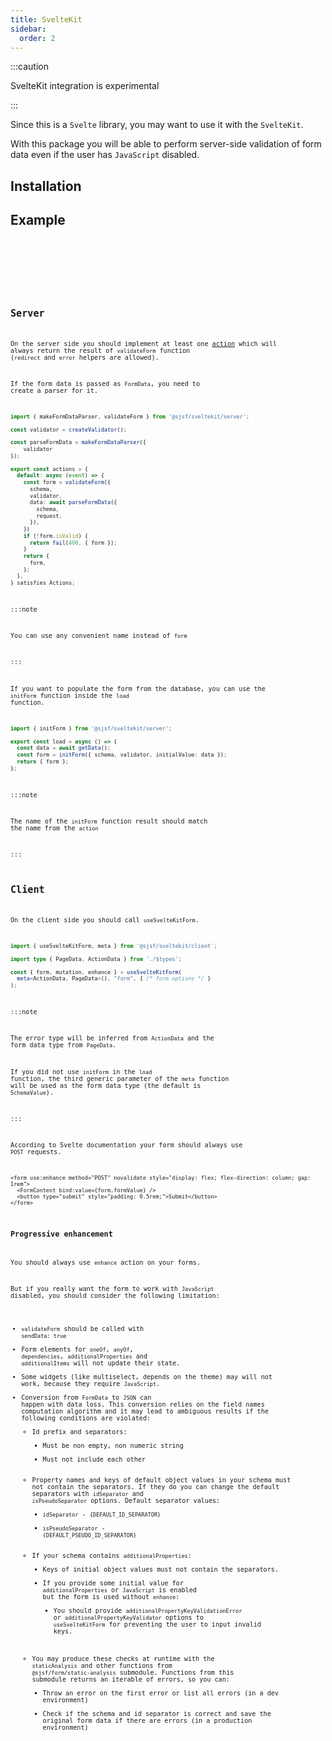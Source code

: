 ```yaml
---
title: SvelteKit
sidebar:
  order: 2
---
```





:::caution

SvelteKit integration is experimental

:::

Since this is a `Svelte` library, you may want to use it with the `SvelteKit`.

With this package you will be able to perform server-side validation of form data
even if the user has `JavaScript` disabled.

## Installation

<Npm pkg="@sjsf/form @sjsf/sveltekit" />

## Example

<Tabs>
  <TabItem label='+page.svelte' >
    <Code code={clientCode} lang='svelte' />
  </TabItem>
  <TabItem label='+page.server.ts'>
    <Code code={serverCode} lang='typescript' />
  </TabItem>
</Tabs>

## Server

On the server side you should implement at least one [action](https://svelte.dev/docs/kit/form-actions)
which will always return the result of `validateForm` function (`redirect` and `error` helpers are allowed).

If the form data is passed as `FormData`, you need to create a parser for it.

```typescript
import { makeFormDataParser, validateForm } from '@sjsf/sveltekit/server';

const validator = createValidator();

const parseFormData = makeFormDataParser({
	validator
});

export const actions = {
  default: async (event) => {
    const form = validateForm({
      schema,
      validator,
      data: await parseFormData({
        schema,
        request,
      }),
    })
    if (!form.isValid) {
      return fail(400, { form });
    }
    return {
      form,
    };
  },
} satisfies Actions;
```

:::note

You can use any convenient name instead of `form`

:::

If you want to populate the form from the database,
you can use the `initForm` function inside the `load` function.

```typescript
import { initForm } from '@sjsf/sveltekit/server';

export const load = async () => {
  const data = await getData();
  const form = initForm({ schema, validator, initialValue: data });
  return { form };
};
```

:::note

The name of the `initForm` function result should match the name from the `action`

:::

## Client

On the client side you should call `useSvelteKitForm`.

```typescript
import { useSvelteKitForm, meta } from '@sjsf/sveltekit/client';

import type { PageData, ActionData } from './$types';

const { form, mutation, enhance } = useSvelteKitForm(
  meta<ActionData, PageData>(), "form", { /* form options */ }
);
```

:::note

The error type will be inferred from `ActionData` and the form data type from `PageData`.

If you did not use `initForm` in the `load` function,
the third generic parameter of the `meta` function will be used as the form data type
(the default is `SchemaValue`).

:::

According to Svelte documentation your form should always use `POST` requests.

```svelte
<form use:enhance method="POST" novalidate style="display: flex; flex-direction: column; gap: 1rem">
  <FormContent bind:value={form.formValue} />
  <button type="submit" style="padding: 0.5rem;">Submit</button>
</form>
```

### Progressive enhancement

You should always use `enhance` action on your forms.

But if you really want the form to work with `JavaScript` disabled, you should consider the following limitation:

- `validateForm` should be called with `sendData: true`
- Form elements for `oneOf`, `anyOf`, `dependencies`, `additionalProperties` and `additionalItems`
will not update their state.
- Some widgets (like multiselect, depends on the theme) may will not work, because they require `JavaScript`.
- Conversion from `FormData` to `JSON` can happen with data loss.
This conversion relies on the field names computation algorithm and
it may lead to ambiguous results if the following conditions are violated:
  - Id prefix and separators:
    - Must be non empty, non numeric string
    - Must not include each other
  - Property names and keys of default object values in your schema must not contain the separators.
    If they do you can change the default separators with `idSeparator` and `isPseudoSeparator` options.
    Default separator values:
      - `idSeparator` - <code>{DEFAULT_ID_SEPARATOR}</code>
      - `isPseudoSeparator` - <code>{DEFAULT_PSEUDO_ID_SEPARATOR}</code>
  - If your schema contains `additionalProperties`:
    - Keys of initial object values must not contain the separators.
    - If you provide some initial value for `additionalProperties` or `JavaScript` is enabled but the form is used without `enhance`:
      - You should provide `additionalPropertyKeyValidationError` or `additionalPropertyKeyValidator` options to `useSvelteKitForm` for preventing the user to input invalid keys.
  - You may produce these checks at runtime with the `staticAnalysis` and other functions from `@sjsf/form/static-analysis` submodule.
    Functions from this submodule returns an iterable of errors, so you can:
    - Throw an error on the first error or list all errors (in a dev environment)
    - Check if the schema and id separator is correct and save the original form data if there are errors (in a production environment)

